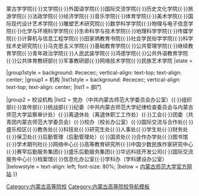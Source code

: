 {{Navbox
|name = 内蒙古师范大学
|title=[[内蒙古师范大学]]
|above= [[校党委书记]]：[[杨一江]]　　[[校长]]：[[云国宏]]<br>教育科学学院{{·}}蒙古学学院{{·}}文学院{{·}}外国语学院{{·}}国际交流学院{{·}}历史文化学院{{·}}旅游学院{{·}}法政学院{{·}}经济学院{{·}}音乐学院{{·}}体育学院{{·}}美术学院{{·}}国际现代设计艺术学院{{·}}雕塑艺术研究院{{·}}数学科学学院{{·}}物理与电子信息学院{{·}}化学与环境科学学院{{·}}生命科学与技术学院{{·}}地理科学学院{{·}}传媒学院{{·}}计算机与信息工程学院{{·}}田家炳教育书院{{·}}社会学民俗学学院{{·}}科学技术史研究院{{·}}马克思主义学院{{·}}基础教育学院{{·}}公共管理学院{{·}}继续教育学院{{·}}青年政治学院{{·}}人民武装学院{{·}}鸿德学院{{·}}公共外语教育学院{{·}}公共体育教研部{{·}}军事教研部{{·}}网络技术学院{{·}}民族艺术学院
|state = {{{state<includeonly>|collapsed</includeonly>}}}

|group1style = background: #ececec; vertical-align: text-top; text-align: center;
|group1 = 机构
|list1style = background: #ececec; vertical-align: text-top; text-align: center;
|list1 =  部门

|group2 = 校设机构
|list2 = 党办（中共内蒙古师范大学委员会办公室）{{·}}组织部{{·}}宣传部{{·}}统战部{{·}}纪委（中共内蒙古师范大学纪律检查委员会与内蒙古师范大学监察审计处）{{·}}离退休处（离退休职工工作处）{{·}}工会{{·}}团委（共青团内蒙古师范大学委员会）{{·}}校办（校长办公室）{{·}}国际交流与合作处{{·}}盛乐校区{{·}}教务处{{·}}科技处{{·}}研究生处{{·}}人事处{{·}}学生处{{·}}财务处{{·}}保卫处{{·}}后勤管理（后勤管理处）{{·}}国资处{{·}}合作办学处{{·}}图书馆{{·}}学术期刊社{{·}}网络中心{{·}}高等教育研究所{{·}}中国少数民族作家研究中心{{·}}赛罕后勤服务集团{{·}}盛乐后勤服务集团{{·}}华远科技开发公司{{·}}国际交流服务中心{{·}}档案馆{{·}}信息化办公室{{·}}学科办（学科建设办公室）
|belowstyle = text-align: left; font-size: 80%;
|below = [http://www.imnu.edu.cn/ 内蒙古师范大学官方网站]
}}<noinclude>
[[Category:内蒙古高等院校]]
[[Category:内蒙古高等院校导航模板]]
</noinclude>